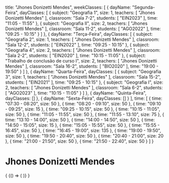   title: "Jhones Donizetti Mendes",
  weekClasses: [
    {
      dayName: "Segunda-Feira",
      dayClasses: [
        {
          subject: "Geografia 1",
          size: 1,
          teachers: [
            "Jhones Donizetti Mendes"
          ],
          classroom: "Sala 7-2",
          students: [
            "EIN2023"
          ],
          time: "11:05 - 11:55"
        },
        {
          subject: "Geografia II",
          size: 2,
          teachers: [
            "Jhones Donizetti Mendes"
          ],
          classroom: "Sala 11-2",
          students: [
            "AGO2022"
          ],
          time: "09:25 - 10:15"
        }
      ]
    },
    {
      dayName: "Terça-Feira",
      dayClasses: [
        {
          subject: "Geografia 2",
          size: 1,
          teachers: [
            "Jhones Donizetti Mendes"
          ],
          classroom: "Sala 12-2",
          students: [
            "EIN2022"
          ],
          time: "09:25 - 10:15"
        },
        {
          subject: "Geografia 4",
          size: 2,
          teachers: [
            "Jhones Donizetti Mendes"
          ],
          classroom: "Sala 2-2",
          students: [
            "EIN2020"
          ],
          time: "10:15 - 11:05"
        },
        {
          subject: "Trabalho de conclusão de curso I",
          size: 2,
          teachers: [
            "Jhones Donizetti Mendes"
          ],
          classroom: "Sala 16-2",
          students: [
            "BIO2020"
          ],
          time: "19:00 - 19:50"
        }
      ]
    },
    {
      dayName: "Quarta-Feira",
      dayClasses: [
        {
          subject: "Geografia 3",
          size: 1,
          teachers: [
            "Jhones Donizetti Mendes"
          ],
          classroom: "Sala 15-2",
          students: [
            "EIN2021"
          ],
          time: "09:25 - 10:15"
        },
        {
          subject: "Geografia I",
          size: 2,
          teachers: [
            "Jhones Donizetti Mendes"
          ],
          classroom: "Sala 6-2",
          students: [
            "AGO2023"
          ],
          time: "10:15 - 11:05"
        }
      ]
    },
    {
      dayName: "Quinta-Feira",
      dayClasses: []
    },
    {
      dayName: "Sexta-Feira",
      dayClasses: []
    }
  ],
  time: [
    {
      time: "07:30 - 08:20",
      size: 50
    },
    {
      time: "08:20 - 09:10",
      size: 50
    },
    {
      time: "09:10 - 09:25",
      size: 15
    },
    {
      time: "09:25 - 10:15",
      size: 50
    },
    {
      time: "10:15 - 11:05",
      size: 50
    },
    {
      time: "11:05 - 11:55",
      size: 50
    },
    {
      time: "11:55 - 13:10",
      size: 75
    },
    {
      time: "13:10 - 14:00",
      size: 50
    },
    {
      time: "14:00 - 14:50",
      size: 50
    },
    {
      time: "14:50 - 15:05",
      size: 15
    },
    {
      time: "15:05 - 15:55",
      size: 50
    },
    {
      time: "15:55 - 16:45",
      size: 50
    },
    {
      time: "16:45 - 19:00",
      size: 135
    },
    {
      time: "19:00 - 19:50",
      size: 50
    },
    {
      time: "19:50 - 20:40",
      size: 50
    },
    {
      time: "20:40 - 21:00",
      size: 20
    },
    {
      time: "21:00 - 21:50",
      size: 50
    },
    {
      time: "21:50 - 22:40",
      size: 50
    }
  ]
}

# Jhones Donizetti Mendes

<div>
  {
    <BrowserOnly>
      {() => (
        <Grid
          title={data.title}
          weekClasses={data.weekClasses}
          time={data.time}
        />
      )}
    </BrowserOnly>
  }
</div>

